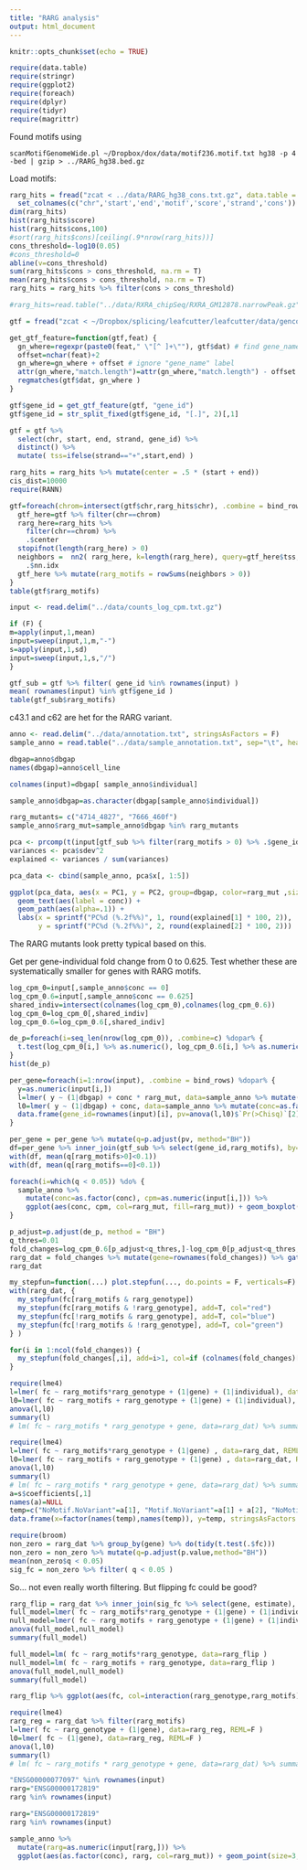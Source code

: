 ```yaml
---
title: "RARG analysis"
output: html_document
---
```


```r
knitr::opts_chunk$set(echo = TRUE)
```

```r
require(data.table)
require(stringr)
require(ggplot2)
require(foreach)
require(dplyr)
require(tidyr)
require(magrittr)
```

Found motifs using
```
scanMotifGenomeWide.pl ~/Dropbox/dox/data/motif236.motif.txt hg38 -p 4 -bed | gzip > ../RARG_hg38.bed.gz
```

Load motifs:
```r
rarg_hits = fread("zcat < ../data/RARG_hg38_cons.txt.gz", data.table = F) %>%
  set_colnames(c("chr",'start','end','motif','score','strand','cons'))
dim(rarg_hits)
hist(rarg_hits$score)
hist(rarg_hits$cons,100)
#sort(rarg_hits$cons)[ceiling(.9*nrow(rarg_hits))]
cons_threshold=-log10(0.05)
#cons_threshold=0
abline(v=cons_threshold)
sum(rarg_hits$cons > cons_threshold, na.rm = T)
mean(rarg_hits$cons > cons_threshold, na.rm = T)
rarg_hits = rarg_hits %>% filter(cons > cons_threshold)
```

```r
#rarg_hits=read.table("../data/RXRA_chipSeq/RXRA_GM12878.narrowPeak.gz", stringsAsFactors = F, header=F) %>% select(1:3) %>% set_colnames(c("chr","start","end"))
```

```r

gtf = fread("zcat < ~/Dropbox/splicing/leafcutter/leafcutter/data/gencode.v26.annotation.gtf.gz", data.table = F,col.names=c("chr","source","feature","start","end","a","strand","b","dat")) %>% filter(feature=="gene")

get_gtf_feature=function(gtf,feat) {
  gn_where=regexpr(paste0(feat," \"[^ ]+\""), gtf$dat) # find gene_names in dat
  offset=nchar(feat)+2
  gn_where=gn_where + offset # ignore "gene_name" label
  attr(gn_where,"match.length")=attr(gn_where,"match.length") - offset - 1 # cutoff trailing quote mark
  regmatches(gtf$dat, gn_where ) 
}

gtf$gene_id = get_gtf_feature(gtf, "gene_id")
gtf$gene_id = str_split_fixed(gtf$gene_id, "[.]", 2)[,1]

gtf = gtf %>% 
  select(chr, start, end, strand, gene_id) %>%
  distinct() %>%
  mutate( tss=ifelse(strand=="+",start,end) )
```

```r
rarg_hits = rarg_hits %>% mutate(center = .5 * (start + end))
cis_dist=10000
require(RANN)

gtf=foreach(chrom=intersect(gtf$chr,rarg_hits$chr), .combine = bind_rows) %dopar% {
  gtf_here=gtf %>% filter(chr==chrom)
  rarg_here=rarg_hits %>% 
    filter(chr==chrom) %>% 
    .$center
  stopifnot(length(rarg_here) > 0)
  neighbors =  nn2( rarg_here, k=length(rarg_here), query=gtf_here$tss, searchtype="radius", radius = cis_dist ) %>%
    .$nn.idx
  gtf_here %>% mutate(rarg_motifs = rowSums(neighbors > 0))
}
table(gtf$rarg_motifs)
```

```r
input <- read.delim("../data/counts_log_cpm.txt.gz")

if (F) {
m=apply(input,1,mean)
input=sweep(input,1,m,"-")
s=apply(input,1,sd)
input=sweep(input,1,s,"/")
}

gtf_sub = gtf %>% filter( gene_id %in% rownames(input) )
mean( rownames(input) %in% gtf$gene_id )
table(gtf_sub$rarg_motifs)
```

c43.1 and c62 are het for the RARG variant. 
```r
anno <- read.delim("../data/annotation.txt", stringsAsFactors = F)
sample_anno = read.table("../data/sample_annotation.txt", sep="\t", header=T, stringsAsFactors = F)

dbgap=anno$dbgap
names(dbgap)=anno$cell_line

colnames(input)=dbgap[ sample_anno$individual]

sample_anno$dbgap=as.character(dbgap[sample_anno$individual])

rarg_mutants= c("4714_4827", "7666_460f")
sample_anno$rarg_mut=sample_anno$dbgap %in% rarg_mutants

pca <- prcomp(t(input[gtf_sub %>% filter(rarg_motifs > 0) %>% .$gene_id,]), scale. = TRUE)
variances <- pca$sdev^2
explained <- variances / sum(variances)

pca_data <- cbind(sample_anno, pca$x[, 1:5])

ggplot(pca_data, aes(x = PC1, y = PC2, group=dbgap, color=rarg_mut ,size=rarg_mut)) +
  geom_text(aes(label = conc)) +
  geom_path(aes(alpha=.1)) +
  labs(x = sprintf("PC%d (%.2f%%)", 1, round(explained[1] * 100, 2)),
       y = sprintf("PC%d (%.2f%%)", 2, round(explained[2] * 100, 2)))
```

The RARG mutants look pretty typical based on this. 

Get per gene-individual fold change from 0 to 0.625. Test whether these are systematically smaller for genes with RARG motifs.
```r
log_cpm_0=input[,sample_anno$conc == 0]
log_cpm_0.6=input[,sample_anno$conc == 0.625]
shared_indiv=intersect(colnames(log_cpm_0),colnames(log_cpm_0.6))
log_cpm_0=log_cpm_0[,shared_indiv]
log_cpm_0.6=log_cpm_0.6[,shared_indiv]
```

```r
de_p=foreach(i=seq_len(nrow(log_cpm_0)), .combine=c) %dopar% {
  t.test(log_cpm_0[i,] %>% as.numeric(), log_cpm_0.6[i,] %>% as.numeric(), paired = T)$p.value
}
hist(de_p)
```

```r
per_gene=foreach(i=1:nrow(input), .combine = bind_rows) %dopar% {
  y=as.numeric(input[i,])
  l=lmer( y ~ (1|dbgap) + conc * rarg_mut, data=sample_anno %>% mutate(conc=as.factor(conc)), REML=F )
  l0=lmer( y ~ (1|dbgap) + conc, data=sample_anno %>% mutate(conc=as.factor(conc)), REML=F )
  data.frame(gene_id=rownames(input)[i], pv=anova(l,l0)$`Pr(>Chisq)`[2], stringsAsFactors = F)
}
```

```r
per_gene = per_gene %>% mutate(q=p.adjust(pv, method="BH"))
df=per_gene %>% inner_join(gtf_sub %>% select(gene_id,rarg_motifs), by=c('gene_id'))
with(df, mean(q[rarg_motifs>0]<0.1))
with(df, mean(q[rarg_motifs==0]<0.1))
```

```r
foreach(i=which(q < 0.05)) %do% {
  sample_anno %>% 
    mutate(conc=as.factor(conc), cpm=as.numeric(input[i,])) %>% 
    ggplot(aes(conc, cpm, col=rarg_mut, fill=rarg_mut)) + geom_boxplot(shape=NA, alpha=0.1) + geom_point(position = position_jitterdodge(dodge.width = 1, jitter.width = 0.3))
}
```

```r
p_adjust=p.adjust(de_p, method = "BH")
q_thres=0.01
fold_changes=log_cpm_0.6[p_adjust<q_thres,]-log_cpm_0[p_adjust<q_thres,]
rarg_dat = fold_changes %>% mutate(gene=rownames(fold_changes)) %>% gather(individual, fc, colnames(fold_changes)) %>% inner_join(gtf_sub %>% select(gene_id,rarg_motifs), by=c(gene='gene_id')) %>% mutate(rarg_motifs=rarg_motifs > 0, rarg_genotype = individual %in% rarg_mutants)
rarg_dat
```

```r
my_stepfun=function(...) plot.stepfun(..., do.points = F, verticals=F)
with(rarg_dat, { 
  my_stepfun(fc[rarg_motifs & rarg_genotype])
  my_stepfun(fc[rarg_motifs & !rarg_genotype], add=T, col="red")
  my_stepfun(fc[!rarg_motifs & rarg_genotype], add=T, col="blue")
  my_stepfun(fc[!rarg_motifs & !rarg_genotype], add=T, col="green")
} )
```

```r
for(i in 1:ncol(fold_changes)) {
  my_stepfun(fold_changes[,i], add=i>1, col=if (colnames(fold_changes)[i] %in% rarg_mutants) "red" else "black")
}
```

```r
require(lme4)
l=lmer( fc ~ rarg_motifs*rarg_genotype + (1|gene) + (1|individual), data=rarg_dat, REML=F )
l0=lmer( fc ~ rarg_motifs + rarg_genotype + (1|gene) + (1|individual), data=rarg_dat, REML=F )
anova(l,l0)
summary(l)
# lm( fc ~ rarg_motifs * rarg_genotype + gene, data=rarg_dat) %>% summary()
```

```r
require(lme4)
l=lmer( fc ~ rarg_motifs*rarg_genotype + (1|gene) , data=rarg_dat, REML=F )
l0=lmer( fc ~ rarg_motifs + rarg_genotype + (1|gene) , data=rarg_dat, REML=F )
anova(l,l0)
summary(l)
# lm( fc ~ rarg_motifs * rarg_genotype + gene, data=rarg_dat) %>% summary()
a=s$coefficients[,1]
names(a)=NULL
temp=c("NoMotif.NoVariant"=a[1], "Motif.NoVariant"=a[1] + a[2], "NoMotif.Variant"=a[1] + a[3], "Motif.Variant"=sum(a))
data.frame(x=factor(names(temp),names(temp)), y=temp, stringsAsFactors = F) %>% ggplot(aes(x,y)) + geom_bar(stat="identity")
```

```r
require(broom)
non_zero = rarg_dat %>% group_by(gene) %>% do(tidy(t.test(.$fc)))
non_zero = non_zero %>% mutate(q=p.adjust(p.value,method="BH"))
mean(non_zero$q < 0.05)
sig_fc = non_zero %>% filter( q < 0.05 )
```
So... not even really worth filtering. But flipping fc could be good? 

```r
rarg_flip = rarg_dat %>% inner_join(sig_fc %>% select(gene, estimate), by="gene") %>% mutate(fc = fc / estimate)
full_model=lmer( fc ~ rarg_motifs*rarg_genotype + (1|gene) + (1|individual), data=rarg_flip, REML=F )
null_model=lmer( fc ~ rarg_motifs + rarg_genotype + (1|gene) + (1|individual), data=rarg_flip, REML=F )
anova(full_model,null_model)
summary(full_model)
```

```r
full_model=lm( fc ~ rarg_motifs*rarg_genotype, data=rarg_flip )
null_model=lm( fc ~ rarg_motifs + rarg_genotype, data=rarg_flip )
anova(full_model,null_model)
summary(full_model)
```

```r
rarg_flip %>% ggplot(aes(fc, col=interaction(rarg_genotype,rarg_motifs))) + geom_density()
```

```r
require(lme4)
rarg_reg = rarg_dat %>% filter(rarg_motifs)
l=lmer( fc ~ rarg_genotype + (1|gene), data=rarg_reg, REML=F )
l0=lmer( fc ~ (1|gene), data=rarg_reg, REML=F )
anova(l,l0)
summary(l)
# lm( fc ~ rarg_motifs * rarg_genotype + gene, data=rarg_dat) %>% summary()
```


```r
"ENSG00000077097" %in% rownames(input)
rarg="ENSG00000172819"
rarg %in% rownames(input)
```

```r
rarg="ENSG00000172819"
rarg %in% rownames(input)

sample_anno %>% 
  mutate(rarg=as.numeric(input[rarg,])) %>%
  ggplot(aes(as.factor(conc), rarg, col=rarg_mut)) + geom_point(size=3,alpha=0.5,position = position_jitterdodge(dodge.width = 1, jitter.width = 0.2))
                    
```
